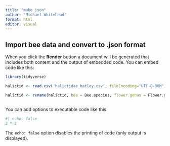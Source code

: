 ```yaml
---
title: "make_json"
author: "Michael Whitehead"
format: html
editor: visual
---
```


## Import bee data and convert to .json format

When you click the **Render** button a document will be generated that includes both content and the output of embedded code. You can embed code like this:

```r
library(tidyverse)
```

```r
halictid <- read.csv('halictidae_batley.csv', fileEncoding="UTF-8-BOM")

halictid <- rename(halictid, bee = Bee.species, flower.genus = Flower.genus, flower.species = Flower.species, flower.family = Flower.family, female = Females, male = Males)

```

```r


```

You can add options to executable code like this

```r
#| echo: false
2 * 2
```

The `echo: false` option disables the printing of code (only output is displayed).
